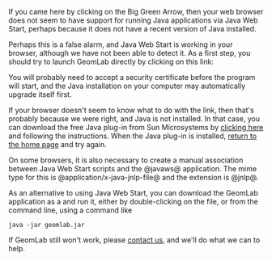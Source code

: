 If you came here by clicking on the Big Green Arrow,
then your web browser does not seem to have support for running Java
applications via Java Web Start, perhaps because it does not have a
recent version of Java installed.

Perhaps this is a false alarm, and Java Web Start is working in
your browser, although we have not been able to detect it. As a first
step, you should try to launch GeomLab directly by clicking on this link:
:<big>{{Resource|geomlab.jnlp|Launch GeomLab directly}}</big>
You will probably need to accept a security certificate before the
program will start, and the Java installation on your computer may
automatically upgrade itself first.

If your browser doesn't seem to know what to do with the link, then
that's probably because we were right, and Java is not installed. In
that case, you can download the free Java plug-in from Sun
Microsystems by [http://java.com/en/download/index.jsp clicking here]
and following the instructions. When the Java plug-in is installed,
[[GeomLab|return to the home page]] and try again.

On some browsers, it is also necessary to create a manual association
between Java Web Start scripts and the @javaws@ application. The mime
type for this is @application/x-java-jnlp-file@ and the extension is
@jnlp@.

As an alternative to using Java Web Start, you can download the
GeomLab application as a {{Resource|geomlab.jar|JAR file}} and run
it, either by double-clicking on the file, or from the command line,
using a command like
 java -jar geomlab.jar
If GeomLab still won't work, please [[contact us]], 
and we'll do what we can to help.
